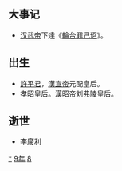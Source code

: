 {{yearTOC|-89|西汉'''[[征和|征和]]四年'''}}

== 大事记 ==
*[[汉武帝|汉武帝]]下達《[[輪台罪己诏|輪台罪己诏]]》。

== 出生 ==
*[[許平君|許平君]]，[[漢宣帝|漢宣帝]]元配皇后。
*[[孝昭皇后|孝昭皇后]]。[[漢昭帝|漢昭帝]]刘弗陵皇后。

== 逝世 ==
{{Wikisource year mention}}
* [[李廣利|李廣利]] 

[[Category:前89年|*]]
[[Category:前80年代|9年]]
[[Category:前1世纪各年|8]]
